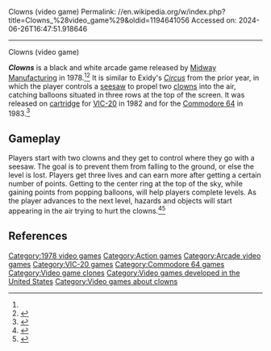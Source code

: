 Clowns (video game)
Permalink: //en.wikipedia.org/w/index.php?title=Clowns_%28video_game%29&oldid=1194641056
Accessed on: 2024-06-26T16:47:51.918646



------
Clowns (video game)
{{Short description|1978 video game}}
{{Infobox video game
|title          = Clowns
|collapsible    =
|state          =
|image          = Clowns video game.jpg
|caption        = C64 cover art
|developer      = [[Midway Games|Midway]]
|publisher      = [[Midway Games|Midway]]<br>[[Commodore International|Commodore]]
|series         =
|engine         =
|released       = '''Arcade'''<br>{{Video game release|NA|1978}}'''VIC-20'''<br>{{Video game release|NA|1982}}'''Commodore 64'''<br>{{Video game release|NA|1983}}
|genre          =
|modes          = 1-2 players alternating
|platforms      = [[Arcade video game|Arcade]], [[VIC-20]],  [[Commodore 64]]
}}

'''''Clowns''''' is a black and white arcade game released by [[Midway Games|Midway Manufacturing]] in 1978.<ref name="klov"/><ref>{{Cite web|title=Clowns - Videogame by Midway Manufacturing Co.|url=https://www.arcade-museum.com/game_detail.php?game_id=7356|access-date=2020-11-12|website=www.arcade-museum.com}}</ref> It is similar to Exidy's ''[[Circus (video game)|Circus]]'' from the prior year, in which the player controls a [[seesaw]] to propel two [[clowns]] into the air, catching balloons situated in three rows at the top of the screen. It was released on [[ROM cartridge|cartridge]] for [[VIC-20]] in 1982 and for the [[Commodore 64]] in 1983.<ref>{{Cite web|last=|first=|date=|title=Clowns - Commodore 64|url=https://www.gamesdatabase.org/game/commodore-64/clowns|url-status=live|archive-url=https://web.archive.org/web/20161011070137/http://www.gamesdatabase.org:80/game/commodore-64/clowns |archive-date=2016-10-11 |access-date=November 12, 2020|website=Games Database}}</ref>

== Gameplay ==
Players start with two clowns and they get to control where they go with a seesaw. The goal is to prevent them from falling to the ground, or else the level is lost. Players get three lives and can earn more after getting a certain number of points. Getting to the center ring at the top of the sky, while gaining points from popping balloons, will help players complete levels. As the player advances to the next level, hazards and objects will start appearing in the air trying to hurt the clowns.<ref>{{Cite web|title=Clowns (Game)|url=https://www.giantbomb.com/clowns/3030-1564/|access-date=2020-11-12|website=Giant Bomb|language=en}}</ref><ref>{{Cite web|title=Clowns, Arcade Video game by Midway Mfg. (1978)|url=https://www.arcade-history.com/?n=clowns-upright-model-model-630&page=detail&id=478|access-date=2020-11-12|website=www.arcade-history.com}}</ref>

==References==
{{reflist|refs=
<ref name="klov">{{cite web|title=Clowns|url=http://www.arcade-museum.com/game_detail.php?game_id=7356|website=Killer List of Video Games}}</ref>
}}

[[Category:1978 video games]]
[[Category:Action games]]
[[Category:Arcade video games]]
[[Category:VIC-20 games]]
[[Category:Commodore 64 games]]
[[Category:Video game clones]]
[[Category:Video games developed in the United States]]
[[Category:Video games about clowns]]

{{action-videogame-stub}}
